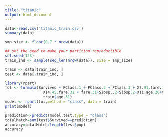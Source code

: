 ```yaml
---
title: "titanic"
output: html_document
---
```


```r
data<-read.csv('titanic_train.csv')
summary(data)
```

```r
smp_size <- floor(0.7 * nrow(data))

## set the seed to make your partition reproductible
set.seed(123)
train_ind <- sample(seq_len(nrow(data)), size = smp_size)

train <- data[train_ind, ]
test <- data[-train_ind, ]
```

```r
library(rpart)
fol <- formula(Survived ~ PClass.1 + PClass.2 + PClass.3 + X7.91.fare.14.45 +
                 X14.45.fare.31 + fare.31+Sibsp..2+Sibsp.2+X11.age.20+X20.age.31+
                 train$age.31)
model <- rpart(fol,method = "class", data = train)
print(model)

prediction<-predict(model,test,type = "class")
totalMatch=sum(test$Survived==prediction)
accuracy=totalMatch/length(test$pop)
accuracy
```

